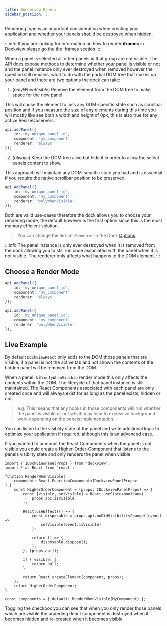 ```yaml
---
title: Rendering Panels
sidebar_postiion: 5
---
```



Rendering type is an important consideration when creating your application and whether your panels should be destroyed when hidden.

:::info
If you are looking for information on how to render **iframes** in Dockview please go the the [iframes](/docs/advanced/iframe) section.
:::

When a panel is selected all other panels in that group are not visible. The API does expose methods to determine whether your panel is visible or not
and the panel instance only ever destroyed when removed however the question still remains, what to do with the partial DOM tree that makes up your panel and there are two options the dock can take:

1. (*onlyWhenVisible*) Remove the element from the DOM tree to make space for the new panel.

This will cause the element to loss any DOM-specific state such as scrollbar position and if you measure the size of any elements during this time you will mostly like see both a width and height of 0px,
this is also true for any active ResizeObservers.

```ts
api.addPanel({
    id: 'my_unique_panel_id',
    component: 'my_component',
    renderer: 'always'
});
```

2. (*always*) Keep the DOM tree alive but hide it in order to allow the select panels content to show.

This approach will maintain any DOM-sepcific state you had and is essential if you require the native scrollbar position to be preserved.

```ts
api.addPanel({
    id: 'my_unique_panel_id',
    component: 'my_component',
    renderer: 'onlyWhenVisible'
});
```

Both are valid use-cases therefore the dock allows you to choose your rendering mode, the default however is the first option since this is the most memory efficient solution.

> You can change the `defaultRenderer` in the Dock [Options](/docs/api/dockview/options).

:::info
The panel instance is only ever destroyed when it is removed from the dock allowing you to still run code associated with the panel when it is not visible.
The renderer only affects what happens to the DOM element.
:::

## Choose a Render Mode

```ts
api.addPanel({
    id: 'my_unique_panel_id',
    component: 'my_component',
    renderer: 'always'
});

api.addPanel({
    id: 'my_unique_panel_id',
    component: 'my_component',
    renderer: 'onlyWhenVisible'
});
```

## Live Example

<CodeRunner id="dockview/render-mode"/>


By default `DockviewReact` only adds to the DOM those panels that are visible,
if a panel is not the active tab and not shown the contents of the hidden panel will be removed from the DOM.

When a panel is in `onlyWhenVisible` render mode this only affects the contents within the DOM. The lifecycle of that panel instance is still maintained.
The React Components associated with each panel are only created once and will always exist for as long as the panel exists, hidden or not.

> e.g. This means that any hooks in those components will run whether the panel is visible or not which may lead to excessive background work depending
> on the panels implementation.

You can listen to the visiblity state of the panel and write additional logic to optimize your application if required, although this is an advanced case.

If you wanted to unmount the React Components when the panel is not visible you could create a Higher-Order-Component that listens to the panels
visiblity state and only renders the panel when visible.

```tsx title="Only rendering the React Component when the panel is visible, otherwise rendering a null React Component"
import { IDockviewPanelProps } from 'dockview';
import * as React from 'react';

function RenderWhenVisible(
    component: React.FunctionComponent<IDockviewPanelProps>
) {
    const HigherOrderComponent = (props: IDockviewPanelProps) => {
        const [visible, setVisible] = React.useState<boolean>(
            props.api.isVisible
        );

        React.useEffect(() => {
            const disposable = props.api.onDidVisibilityChange((event) =>
                setVisible(event.isVisible)
            );

            return () => {
                disposable.dispose();
            };
        }, [props.api]);

        if (!visible) {
            return null;
        }

        return React.createElement(component, props);
    };
    return HigherOrderComponent;
}
```

```tsx
const components = { default: RenderWhenVisible(MyComponent) };
```

Toggling the checkbox you can see that when you only render those panels which are visible the underling React component is destroyed when it becomes hidden and re-created when it becomes visible.


<MultiFrameworkContainer
    sandboxId="rendering-dockview"
    react={RenderingDockview}
/>

